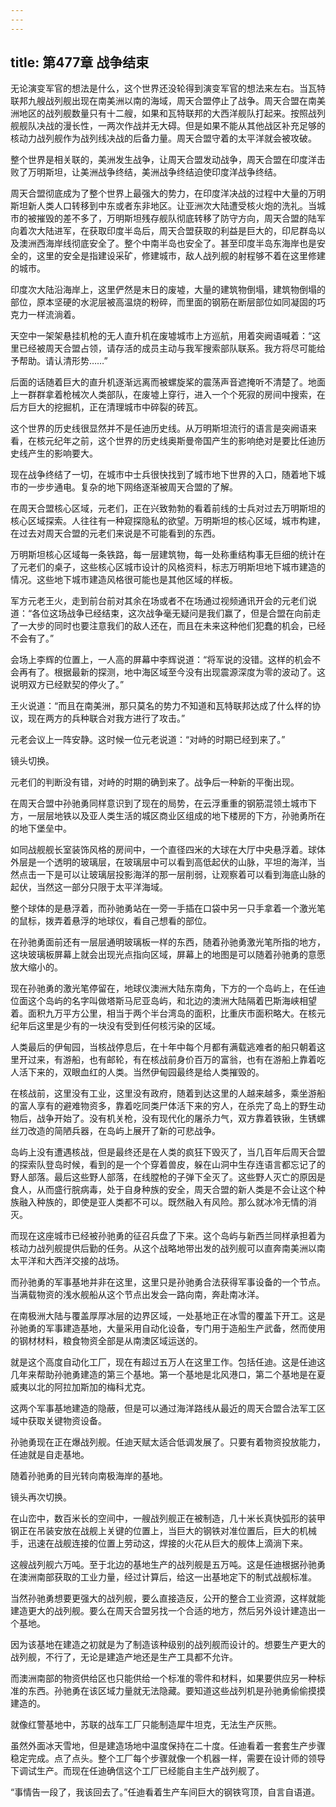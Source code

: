 ```yaml
---
---
---
```

title: 第477章 战争结束
---



无论演变军官的想法是什么，这个世界还没轮得到演变军官的想法来左右。当瓦特联邦九艘战列舰出现在南美洲以南的海域，周天合盟停止了战争。周天合盟在南美洲地区的战列舰数量只有十二艘，如果和瓦特联邦的大西洋舰队打起来。按照战列舰舰队决战的漫长性，一两次作战并无大碍。但是如果不能从其他战区补充足够的核动力战列舰作为战列线决战的后备力量。周天合盟守着的太平洋就会被攻破。

整个世界是相关联的，美洲发生战争，让周天合盟发动战争，周天合盟在印度洋击败了万明斯坦，让美洲战争终结，美洲战争终结迫使印度洋战争终结。

周天合盟彻底成为了整个世界上最强大的势力，在印度洋决战的过程中大量的万明斯坦新人类人口转移到中东或者东非地区。让亚洲次大陆遭受核火炮的洗礼。当城市的被摧毁的差不多了，万明斯坦残存舰队彻底转移了防守方向，周天合盟的陆军向着次大陆进军，在获取印度半岛后，周天合盟获取的利益是巨大的，印尼群岛以及澳洲西海岸线彻底安全了。整个中南半岛也安全了。甚至印度半岛东海岸也是安全的，这里的安全是指建设采矿，修建城市，敌人战列舰的射程够不着在这里修建的城市。

印度次大陆沿海岸上，这里俨然是末日的废墟，大量的建筑物倒塌，建筑物倒塌的部位，原本坚硬的水泥层被高温烧的粉碎，而里面的钢筋在断层部位如同凝固的巧克力一样流淌着。

天空中一架架悬挂机枪的无人直升机在废墟城市上方巡航，用着突阙语喊着：“这里已经被周天合盟占领，请存活的成员主动与我军搜索部队联系。我方将尽可能给予帮助。请认清形势……”

后面的话随着巨大的直升机逐渐远离而被螺旋桨的震荡声音遮掩听不清楚了。地面上一群群拿着枪械次人类部队，在废墟上穿行，进入一个个死寂的房间中搜索，在后方巨大的挖掘机，正在清理城市中碎裂的砖瓦。

这个世界的历史线很显然并不是任迪历史线。从万明斯坦流行的语言是突阙语来看，在核元纪年之前，这个世界的历史线奥斯曼帝国产生的影响绝对是要比任迪历史线产生的影响要大。

现在战争终结了一切，在城市中士兵很快找到了城市地下世界的入口，随着地下城市的一步步通电。复杂的地下网络逐渐被周天合盟的了解。

在周天合盟核心区域，元老们，正在兴致勃勃的看着前线的士兵对过去万明斯坦的核心区域探索。人往往有一种窥探隐私的欲望。万明斯坦的核心区域，城市构建，在过去对周天合盟的元老们来说是不可能看到的东西。

万明斯坦核心区域每一条铁路，每一层建筑物，每一处称重结构事无巨细的统计在了元老们的桌子，这些核心区城市设计的风格资料，标志万明斯坦地下城市建造的情况。这些地下城市建造风格很可能也是其他区域的样板。

军方元老王火，走到前台前对其余在场或者不在场通过视频通讯开会的元老们说道：“各位这场战争已经结束，这次战争毫无疑问是我们赢了，但是合盟在向前走了一大步的同时也要注意我们的敌人还在，而且在未来这种他们犯蠢的机会，已经不会有了。”

会场上李辉的位置上，一人高的屏幕中李辉说道：“将军说的没错。这样的机会不会再有了。根据最新的探测，地中海区域至今没有出现震源深度为零的波动了。这说明双方已经默契的停火了。”

王火说道：“而且在南美洲，那只莫名的势力不知道和瓦特联邦达成了什么样的协议，现在两方的兵种联合对我方进行了攻击。”

元老会议上一阵安静。这时候一位元老说道：“对峙的时期已经到来了。”

镜头切换。

元老们的判断没有错，对峙的时期的确到来了。战争后一种新的平衡出现。

在周天合盟中孙驰勇同样意识到了现在的局势，在云浮重重的钢筋混领土城市下方，一层层地铁以及亚人类生活的城区商业区组成的地下楼房的下方，孙驰勇所在的地下堡垒中。

如同战舰舰长室装饰风格的房间中，一个直径四米的大球在大厅中央悬浮着。球体外层是一个透明的玻璃层，在玻璃层中可以看到高低起伏的山脉，平坦的海洋，当然点击一下是可以让玻璃层投影海洋的那一层削弱，让观察着可以看到海底山脉的起伏，当然这一部分只限于太平洋海域。

整个球体的是悬浮着，而孙驰勇站在一旁一手插在口袋中另一只手拿着一个激光笔的鼠标，拨弄着悬浮的地球仪，看自己想看的部位。

在孙驰勇面前还有一层层通明玻璃板一样的东西，随着孙驰勇激光笔所指的地方，这块玻璃板屏幕上就会出现光点指向区域，屏幕上的地图是可以随着孙驰勇的意愿放大缩小的。

现在孙驰勇的激光笔停留在，地球仪澳洲大陆东南角，下方的一个岛屿上，在任迪位面这个岛屿的名字叫做塔斯马尼亚岛屿，和北边的澳洲大陆隔着巴斯海峡相望着。面积九万平方公里，相当于两个半台湾岛的面积，比重庆市面积略大。在核元纪年后这里是少有的一块没有受到任何核污染的区域。

人类最后的伊甸园，当核战停息后，在十年中每个月都有满载逃难者的船只朝着这里开过来，有游船，也有邮轮，有在核战前身价百万的富翁，也有在游船上靠着吃人活下来的，双眼血红的人类。当然伊甸园最终是给人类摧毁的。

在核战前，这里没有工业，这里没有政府，随着到达这里的人越来越多，乘坐游船的富人享有的避难物资多，靠着吃同类尸体活下来的穷人，在杀完了岛上的野生动物后，战争开始了。没有机关枪，没有现代化的屠杀力气，双方靠着铁锹，生锈螺丝刀改造的简陋兵器，在岛屿上展开了新的可悲战争。

岛屿上没有遭遇核战，但是最终还是在人类的疯狂下毁灭了，当几百年后周天合盟的探索队登岛时候，看到的是一个个穿着兽皮，躲在山洞中生存连语言都忘记了的野人部落。最后这些野人部落，在线膛枪的子弹下全灭了。这些野人灭亡的原因是食人，从而盛行脘病毒，处于自身种族的安全，周天合盟的新人类是不会让这个种族融入种族的，即使是亚人类都不可以。既然融入有风险。那么就冰冷无情的消灭。

而现在这座城市已经被孙驰勇的征召兵盘了下来。这个岛屿与新西兰同样承担着为核动力战列舰提供后勤的任务。从这个战略地带出发的战列舰可以直奔南美洲以南太平洋和大西洋交接的战场。

而孙驰勇的军事基地并非在这里，这里只是孙驰勇合法获得军事设备的一个节点。当满载物资的浅水舰船从这个节点出发会一路向南，奔赴南冰洋。

在南极洲大陆与覆盖厚厚冰层的边界区域，一处基地正在冰雪的覆盖下开工。这是孙驰勇的军事建造基地，大量采用自动化设备，专门用于造船生产武备，然而使用的钢材材料，粮食物资全部是从南澳区域运送的。

就是这个高度自动化工厂，现在有超过五万人在这里工作。包括任迪。这是任迪这几年来帮助孙驰勇建造的第三个基地。第一个基地是北风港口，第二个基地是在夏威夷以北的阿拉加斯加的梅科尤克。

这两个军事基地建造的隐蔽，但是可以通过海洋路线从最近的周天合盟合法军工区域中获取关键物资设备。

孙驰勇现在正在爆战列舰。任迪天赋太适合低调发展了。只要有着物资投放能力，任迪就是自走基地。

随着孙驰勇的目光转向南极海岸的基地。

镜头再次切换。

在山峦中，数百米长的空间中，一艘战列舰正在被制造，几十米长真快弧形的装甲钢正在吊装安放在战舰上关键的位置上，当巨大的钢铁对准位置后，巨大的机械手，迅速在战舰连接的位置上劳动这，焊接的火花从巨大的舰体上滴淌下来。

这艘战列舰六万吨。至于北边的基地生产的战列舰是五万吨。这是任迪根据孙驰勇在澳洲南部获取的工业力量，经过计算后，给这一出基地定下的制式战舰标准。

当然孙驰勇想要更强大的战列舰，要么直接造反，公开的整合工业资源，这样就能建造更大的战列舰。要么在周天合盟另找一个合适的地方，然后另外设计建造出一个基地。

因为该基地在建造之初就是为了制造该种级别的战列舰而设计的。想要生产更大的战列舰，不行了，无论是建造产地还是生产工具都不允许。

而澳洲南部的物资供给区也只能供给一个标准的零件和材料，如果要供应另一种标准的东西。孙驰勇在该区域力量就无法隐藏。要知道这些战列机是孙驰勇偷偷摸摸建造的。

就像红警基地中，苏联的战车工厂只能制造犀牛坦克，无法生产灰熊。

虽然外面冰天雪地，但是建造场地中温度保持在二十度。任迪看着一套套生产步骤稳定完成。点了点头。整个工厂每个步骤就像一个机器一样，需要在设计师的领导下调试生产。而现在任迪确信这个工厂已经能自主生产战列舰了。

“事情告一段了，我该回去了。”任迪看着生产车间巨大的钢铁穹顶，自言自语道。